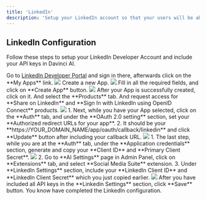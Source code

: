```yaml
---
title: 'LinkedIn'
description: 'Setup your LinkedIn account so that your users will be able to post on their xAI accounts via Social Media Suite Extension'
---
```


## LinkedIn Configuration

Follow these steps to setup your LinkedIn Developer Account and include your API keys in Davinci AI. 

<Steps>
  <Step title="Step 1">
    Go to <a href="https://developer.linkedin.com/" target="_blank">LinkedIn Developer Portal</a> and sign in there, afterwards click on the **My Apps** link.
    <img src="/images/extensions/social-media/linkedin-1.png" />       
  </Step>
  <Step title="Step 2">
    Create a new App. 
     <img src="/images/extensions/social-media/linkedin-2.png" /> 
  </Step>
  <Step title="Step 3">
    Fill in all the required fields, and click on **Create App** button.  
    <img src="/images/extensions/social-media/linkedin-3.png" /> 
  </Step>
   <Step title="Step 4">
    After your App is successfully created, click on it. And select the **Products** tab. And request access for **Share on LinkedIn** and **Sign In with LinkedIn using OpenID Connect** products. 
    <img src="/images/extensions/social-media/linkedin-4.png" />
  </Step>
   <Step title="Step 5">
    1. Next, while you have your App selected, click on the **Auth** tab, and under the **OAuth 2.0 setting** section, set your **Authorized redirect URLs for your app**.
    2. It should be your **https://YOUR_DOMAIN_NAME/app/oauth/callback/linkedin** and click **Update** button after including your callback URL.  
    <img src="/images/extensions/social-media/linkedin-5.png" />
  </Step>
  <Step title="Step 7">
    1. The last step, while you are at the **Auth** tab, under the **Application credentials** section, generate and copy your **Client ID** and **Primary Client Secret**. 
    <img src="/images/extensions/social-media/linkedin-6.png" />
    2. Go to **AI Settings** page in Admin Panel, click on **Extensions** tab, and select **Social Media Suite** extension. 
    3. Under **LinkedIn Settings** section, include your **LinkedIn Client ID** and **LinkedIn Client Secret** which you just copied earlier. 
    <img src="/images/extensions/social-media/linkedin-7.png" /> 
  </Step>
  <Step title="Step 9">
    After you have included all API keys in the **Linkedin Settings** section, click **Save** button. 
  </Step>
  <Step title="Step 9">
    You know have completed the LinkedIn configuration. 
  </Step>
</Steps>
